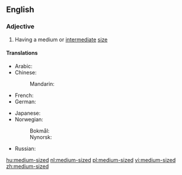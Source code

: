 ==English==

===Adjective===
{{en-adj|-|head=[[medium]]-[[sized]]}}

# Having a medium or [[intermediate]] [[size]]

====Translations====
{{trans-top|having a medium or intermediate size}}
* Arabic: {{t|ar|متوسط الحجم|tr=mutawassiT al-Hajm|sc=Arab}}
* Chinese:
*: Mandarin: {{t+|cmn|中型|tr=zhōngxíng|sc=Hani}}
* French: {{t|fr|de grandeur moyenne}}
* German: {{t|de|mittelgroß}}
{{trans-mid}}
* Japanese: {{t+|ja|中型|tr=ちゅうがた, chūgata|sc=Jpan}}
* Norwegian:
*: Bokmål: {{t|nb|mellomstor}}
*: Nynorsk: {{t|nn|mellomstor}}
* Russian: {{t|ru|среднего размера|tr=srédnevo razméra|sc=Cyrl}}
{{trans-bottom}}

[[hu:medium-sized]]
[[nl:medium-sized]]
[[pl:medium-sized]]
[[vi:medium-sized]]
[[zh:medium-sized]]